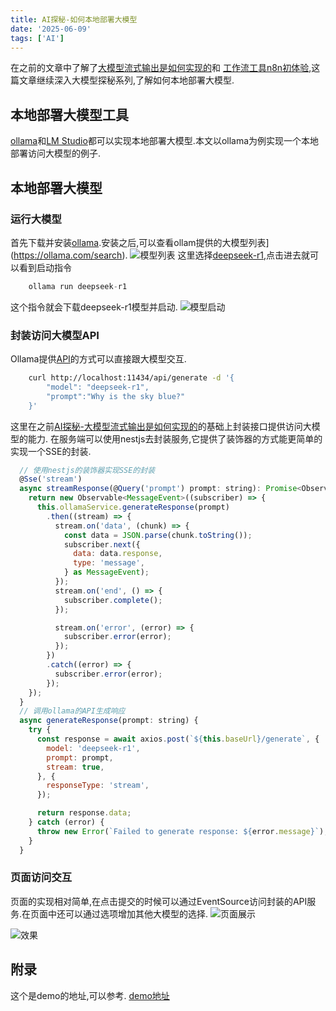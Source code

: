 ```yaml
---
title: AI探秘-如何本地部署大模型
date: '2025-06-09'
tags: ['AI']
---
```


在之前的文章中了解了[大模型流式输出是如何实现的](https://icantunderstand.github.io/blogNew/blog/ai/aiContentOut)和
[工作流工具n8n初体验](https://icantunderstand.github.io/blogNew/blog/ai/aiWorkFlow),这篇文章继续深入大模型探秘系列,了解如何本地部署大模型.

## 本地部署大模型工具

[ollama](https://ollama.com/)和[LM Studio](https://lmstudio.ai/)都可以实现本地部署大模型.本文以ollama为例实现一个本地部署访问大模型的例子.

## 本地部署大模型

### 运行大模型

首先下载并安装[ollama](https://ollama.com/download).安装之后,可以查看ollam提供的大模型列表](https://ollama.com/search).
![模型列表](/static/images/aiStatic/aiLocal/modelList.png)
这里选择[deepseek-r1](https://ollama.com/library/deepseek-r1),点击进去就可以看到启动指令

```javascript
    ollama run deepseek-r1
```

这个指令就会下载deepseek-r1模型并启动.
![模型启动](/static/images/aiStatic/aiLocal/runModel.png)

### 封装访问大模型API

Ollama提供[API](https://github.com/ollama/ollama)的方式可以直接跟大模型交互.

```bash
    curl http://localhost:11434/api/generate -d '{
        "model": "deepseek-r1",
        "prompt":"Why is the sky blue?"
    }'
```

这里在之前[AI探秘-大模型流式输出是如何实现的](https://icantunderstand.github.io/blogNew/blog/ai/aiContentOut)的基础上封装接口提供访问大模型的能力.
在服务端可以使用nestjs去封装服务,它提供了装饰器的方式能更简单的实现一个SSE的封装.

```javascript
  // 使用nestjs的装饰器实现SSE的封装
  @Sse('stream')
  async streamResponse(@Query('prompt') prompt: string): Promise<Observable<MessageEvent>> {
    return new Observable<MessageEvent>((subscriber) => {
      this.ollamaService.generateResponse(prompt)
        .then((stream) => {
          stream.on('data', (chunk) => {
            const data = JSON.parse(chunk.toString());
            subscriber.next({
              data: data.response,
              type: 'message',
            } as MessageEvent);
          });
          stream.on('end', () => {
            subscriber.complete();
          });

          stream.on('error', (error) => {
            subscriber.error(error);
          });
        })
        .catch((error) => {
          subscriber.error(error);
        });
    });
  }
  // 调用ollama的API生成响应
  async generateResponse(prompt: string) {
    try {
      const response = await axios.post(`${this.baseUrl}/generate`, {
        model: 'deepseek-r1',
        prompt: prompt,
        stream: true,
      }, {
        responseType: 'stream',
      });

      return response.data;
    } catch (error) {
      throw new Error(`Failed to generate response: ${error.message}`);
    }
  }

```

### 页面访问交互

页面的实现相对简单,在点击提交的时候可以通过EventSource访问封装的API服务.在页面中还可以通过选项增加其他大模型的选择.
![页面展示](/static/images/aiStatic/aiLocal/page.png)

![效果](/static/images/aiStatic/aiLocal/show.gif)

## 附录

这个是demo的地址,可以参考.
[demo地址](https://github.com/icantunderstand/modelDemo)
